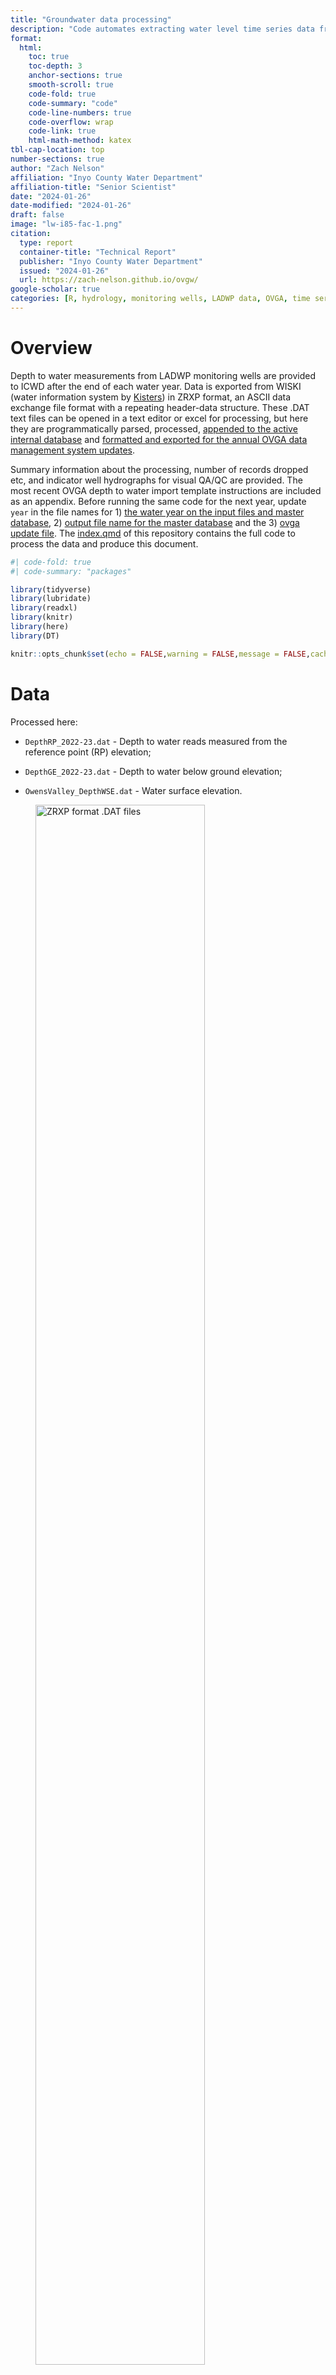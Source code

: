 ```yaml
---
title: "Groundwater data processing"
description: "Code automates extracting water level time series data from ZRXP ASCII data exchange format, transforming and merging updates with the active database, and exporting a csv file formatted for the OVGA data management system."
format: 
  html: 
    toc: true
    toc-depth: 3
    anchor-sections: true
    smooth-scroll: true
    code-fold: true
    code-summary: "code"
    code-line-numbers: true
    code-overflow: wrap
    code-link: true
    html-math-method: katex
tbl-cap-location: top   
number-sections: true    
author: "Zach Nelson"
affiliation: "Inyo County Water Department"
affiliation-title: "Senior Scientist"
date: "2024-01-26"
date-modified: "2024-01-26"
draft: false
image: "lw-i85-fac-1.png"
citation:
  type: report
  container-title: "Technical Report"
  publisher: "Inyo County Water Department"
  issued: "2024-01-26"
  url: https://zach-nelson.github.io/ovgw/
google-scholar: true
categories: [R, hydrology, monitoring wells, LADWP data, OVGA, time series]
---
```


# Overview

Depth to water measurements from LADWP monitoring wells are provided to ICWD after the end of each water year. Data is exported from WISKI (water information system by [Kisters](https://www.kisters.net/wiski/)) in ZRXP format, an ASCII data exchange file format with a repeating header-data structure. These .DAT text files can be opened in a text editor or excel for processing, but here they are programmatically parsed, processed, [appended to the active internal database](#mastersave) and [formatted and exported for the annual OVGA data management system updates](#ovgasave).

Summary information about the processing, number of records dropped etc, and indicator well hydrographs for visual QA/QC are provided. The most recent OVGA depth to water import template instructions are included as an appendix. Before running the same code for the next year, update `year` in the file names for 1) [the water year on the input files and master database](#updatewy), 2) [output file name for the master database](#masterdb) and the 3) [ovga update file](#ovgaupdate). The [index.qmd](https://github.com/zach-nelson/ovgw/blob/main/index.qmd) of this repository contains the full code to process the data and produce this document.


```r
#| code-fold: true
#| code-summary: "packages"

library(tidyverse)
library(lubridate)
library(readxl)
library(knitr)
library(here)
library(DT)

knitr::opts_chunk$set(echo = FALSE,warning = FALSE,message = FALSE,cache=TRUE)
```

# Data {#updatewy}

Processed here:

-   `DepthRP_2022-23.dat` - Depth to water reads measured from the reference point (RP) elevation;

-   `DepthGE_2022-23.dat` - Depth to water below ground elevation;

-   `OwensValley_DepthWSE.dat` - Water surface elevation.

![ZRXP format .DAT files](/data/hydro/files_fromLA.png){fig-align="center" width="80%"}

```r
#| code-fold: true
#| code-summary: "input data"

# new data updates -------
#.dat ascii files
file_pathWSE <-here('data','hydro','2022-23 Water Year Transfer Packet for ICWD','OwensValley_DepthWSE_2022-23.dat')
file_pathRP <-here('data','hydro','2022-23 Water Year Transfer Packet for ICWD','DepthRP_2022-23.dat')
file_pathGE <-here('data','hydro','2022-23 Water Year Transfer Packet for ICWD','DepthGE_2022-23.dat')


# parsed on 1-23-24 so they can be read in from the RDS file
depthRP <- readRDS(file = here('data','hydro','depthRP.RDS'))
depthGE <- readRDS(file = here('data','hydro','depthGE.RDS'))
depthWSE <- readRDS(file = here('data','hydro','depthWSE.RDS'))

# ground surface elevation
gse_staids <- read_csv(here('data','hydro','gse_staids.csv'))

# staids in ovga database - used to cross reference what will be accepted into an import
# need to filter out staids that aren't in the ovga list, otherwise import will fail
ovga_points <- read_csv(here("data","hydro","Owens_Monitoring_Points.csv"))

# reference point elevation - some staids don't have RP elevations. Identify these here for the current water year transfer
rpelev <- read_csv(here('data','hydro','rp_elev.csv'))

# historical water levels------
hist <- read_csv(here('data','hydro','Monitoring_Wells_Master_2022.csv'))
hist$date <- ymd(hist$date)

```

![](/data/hydro/ascii-ex.png){fig-align="center" width="80%"}

The file repeats header information and data rows for each monitoring well, so we extract the well id from the `#TSPATH` line using matching, and join it to the observations (lines that don't start with `#`).

```r
#| code-fold: true
#| code-summary: "depthRP"

dat_content <- readLines(file_pathRP)

# Initialize variables to store data
data_list <- list()

# Function to check if a line contains timestamp and value
is_data_line <- function(line) {
  grepl("\\d+ \\d+\\.\\d+", line)
}

# Loop through each line in the file
for (line in dat_content) {
  # Check if the line starts with '#TSPATH'
  if (startsWith(line, "#TSPATH")) {
    # Extract 'staid' from the '#TSPATH' line
    staid <- sub('.*/([TVFRSW]\\w+).*', '\\1', line)
  }
  
  # Check if the line does not start with '#' and contains timestamp and value
  if (!startsWith(line, "#") && is_data_line(line) && !is.na(staid)) {
    # If the line does not start with '#' and contains timestamp and value,
    # add data to the list directly
    data_list <- c(data_list, list(data.frame(staid, dateread = line)))
  }
}

# Combine the data frames in the list into a single data frame
data_df <- bind_rows(data_list)

# Remove rows with NA values, Remove 'row' and 'value' columns
depthRP <- na.omit(data_df) %>% select(staid, dateread)


depthRP <- depthRP %>% separate(dateread, c("date", "dtw.rp"),sep = " ") 
depthRP$dtw.rp<- as.numeric(depthRP$dtw.rp)
# head(depthRP)

saveRDS(depthRP, file = here('data','hydro','depthRP.RDS'))


# is read_rds() 

# Print the tidy data frame
# head(depthRP)
# 96,537 records \# Parse WSE - rp elev - rp dtw = wse
```

```r
#| code-fold: true
#| code-summary: "parse depthGE.dat"

dat_content <- readLines(file_pathGE)

# Initialize variables to store data
data_list <- list()

# Function to check if a line contains timestamp and value
is_data_line <- function(line) {
  grepl("\\d+ \\d+\\.\\d+", line)
}

# Loop through each line in the file
for (line in dat_content) {
  # Check if the line starts with '#TSPATH'
  if (startsWith(line, "#TSPATH")) {
    # Extract 'staid' from the '#TSPATH' line
    staid <- sub('.*/([TVFRSW]\\w+).*', '\\1', line)
  }
  
  # Check if the line does not start with '#' and contains timestamp and value
  if (!startsWith(line, "#") && is_data_line(line) && !is.na(staid)) {
    # If the line does not start with '#' and contains timestamp and value,
    # add data to the list directly
    data_list <- c(data_list, list(data.frame(staid, dateread = line)))
  }
}

# Combine the data frames in the list into a single data frame
data_df <- bind_rows(data_list)

# Remove rows with NA values, Remove 'row' and 'value' columns
depthGE <- na.omit(data_df) %>% select(staid, dateread)

# Print the tidy data frame
# head(depthGE)
# 68,180 records


# separate data column 'dateread' into date and dtw read for depthGE, depthRP, depthWSE separate datasets

#separate the data column and assign numeric class to dtw
depthGE <- depthGE %>% separate(dateread, c("date", "dtw.bgs"),sep = " ") 
depthGE$dtw.bgs <- as.numeric(depthGE$dtw.bgs)
# head(depthGE)
saveRDS(depthGE, file = here('data','hydro','depthGE.RDS'))

# notes: The sub function is used to perform a substitution or replacement in a string. Let me break down the pattern used in sub('.*/([TVFRSW]\\w+).*', '\\1', line):
# 
# .*: This matches any characters (except for a newline) zero or more times.
# /: This matches the literal character '/'.
# ([TVFRSW]\\w+): This is a capturing group that matches a letter 'T', 'V', 'F', 'R', 'S', or 'W' followed by one or more word characters (letters, digits, or underscores). The parentheses create a group that can be referred to later.
# .*: Similar to the first one, this matches any characters (except for a newline) zero or more times.
# The replacement part '\\1' refers to the content captured by the first capturing group, which is the part inside the parentheses. In this case, it's the letter followed by one or more word characters. So, it effectively extracts that part from the original string.
# 
# For example, if line is "#TSPATH/0b/T361/GW/GW.DepthGE||CUNITft||RINVAL-777||SNAMET.H. 361||SANRT361|*|", the sub function will replace it with "T361" because that's what is captured by the pattern within the parentheses.
# 
# The goal here is to extract the 'staid' value from the '#TSPATH' line. The sub function is a way to match and replace parts of a string based on a specified pattern.
```

```r
#| code-fold: true
#| code-summary: "depthWSE"

dat_content <- readLines(file_pathWSE)

# Initialize variables to store data
data_list <- list()

# Function to check if a line contains timestamp and value
is_data_line <- function(line) {
  grepl("\\d+ \\d+\\.\\d+", line)
}

# Loop through each line in the file
for (line in dat_content) {
  # Check if the line starts with '#TSPATH'
  if (startsWith(line, "#TSPATH")) {
    # Extract 'staid' from the '#TSPATH' line
    staid <- sub('.*/([TVFRSW]\\w+).*', '\\1', line)
  }
  
  # Check if the line does not start with '#' and contains timestamp and value
  if (!startsWith(line, "#") && is_data_line(line) && !is.na(staid)) {
    # If the line does not start with '#' and contains timestamp and value,
    # add data to the list directly
    data_list <- c(data_list, list(data.frame(staid, dateread = line)))
  }
}

# Combine the data frames in the list into a single data frame
data_df <- bind_rows(data_list)

# Remove rows with NA values, Remove 'row' and 'value' columns
depthWSE <- na.omit(data_df) %>% select(staid, dateread)


depthWSE <- depthWSE %>% separate(dateread, c("date", "wse"),sep = " ") 
depthWSE$wse <- as.numeric(depthWSE$wse)
# head(depthWSE)
saveRDS(depthWSE, file = here('data','hydro','depthWSE.RDS'))

# Print the tidy data frame
# head(depthWSE)
# 68559 records
```

```r
#| code-fold: true
#| code-summary: "fulljoin RP,GE,WSE columns"

# bind these three together using a full join so that records are not dropped
#bind columns from rp, ge, and wse. use full join to maintain all records if some dates don't have one or the other.

try <- depthRP %>% full_join(depthWSE, by = c('staid','date')) %>% full_join(depthGE, by = c('staid','date'))
# head(try)
```

```r
#| code-fold: true
#| code-summary: "create date"
#| 
# create different date columns separately for year, month, day of month
# use lubridate package to format the date
try$datetime <- ymd_hms(try$date)

try<-try %>% mutate(year = year(datetime),
                    month = month(datetime),
                    day = mday(datetime),
                    hour = hour(datetime),
                    minute = minute(datetime),
                    # second = second(datetime),
                    date.y.m.d = make_date(year, month, day))
```

```r
#| code-fold: true
#| code-summary: "testwellupdate"
#| 
# rename the columns
# clean up the date with formal date specification
testwell.up <- try %>% select(-date, -datetime) %>% rename(date = date.y.m.d) %>% mutate(source = "DWP")  
# head(testwell.up)


```

-   `r testwell.up %>% nrow()` rows in the annual update
-   `r testwell.up %>% distinct(staid) %>% nrow()` staids in annual update

```r
#| code-fold: true
#| code-summary: "append updates to master database"

## Append updates to master
testwells.combined <- bind_rows(hist, testwell.up) 

# head(testwells.combined)
# 1,145,360 records going back to 1971

# testwells.combined %>% n_distinct(staid)
# testwells.combined %>% distinct(staid) %>% nrow()
```

-   `r testwells.combined %>% nrow()` rows in the active database
-   `r testwells.combined %>% distinct(staid) %>% nrow()` staids in the active database

# DB update {#mastersave}

## export db file {#masterdb}

-   [Completed 1-24-24 annual update](https://github.com/zach-nelson/ovgw/blob/main/output/testwellwy2023.csv)

-   [Completed 1-24-24 full database](https://github.com/zach-nelson/ovgw/blob/main/output/Monitoring_Wells_Master_2023.csv)

```r
#| code-fold: true
#| code-summary: "save master database updates"

# single year
testwell.up %>% write_csv(here('output','testwellwy2023.csv'))

# whole dataset
testwells.combined %>% write_csv(here('output','Monitoring_Wells_Master_2023.csv'))

# 
```

::: column-page
```r
datatable(testwell.up,
  caption = 'updates to the active database.')
```
:::

# OVGA formatting

```r
#| code-fold: true
#| code-summary: "find latest RP elevation updates"

## RP can be continually changing so need to be recursive with the RP file for updates.

# date conversion
rpelev_2 <- rpelev %>% 
  mutate(date = lubridate::mdy(date_c))

# pull the most recent date when rp elevations reported
rpelev_3 <- rpelev_2 %>% 
  group_by(staid) %>%
  summarise(date = max(date))

rpelev_4 <- rpelev_3 %>% 
  left_join(rpelev_2, by = c("staid","date")) %>% 
  mutate(latest_rp_date = date) %>% 
  select(-date,-date_c)

# head(rpelev_4)
# 1178 rp elevations 1363 unique staids
```

```r
#| code-fold: true
#| code-summary: "filter last water year, join RP elevation column"

## Pull off last water year(annual update)

m1 <- testwells.combined %>% filter(date > "2022-09-30") %>% select(staid,date,dtw.rp)

# head(m1)
# 96,916 rows staid,date,dtw.rp

# join the rp elevations to the annual updates
# join latest rp elevation measurements provided by LA
dtwrp.rpelev <- m1 %>% left_join(rpelev_4, by = 'staid')

datatable(dtwrp.rpelev,
  caption = 'most recent water year with rp elevation joined.')

```

```r
#| code-fold: true
#| code-summary: "avg daily dtw - aggregating"

# daily average dtw
dtwrpavg.rpelev <- dtwrp.rpelev %>% group_by(staid, date, rp_elev) %>% summarise(dtw.rp =  round(mean(dtw.rp),2))

dtwrpavg.rpelevBeta <- dtwrp.rpelev %>% group_by(staid, date, rp_elev) %>% summarise(dtw.rp =  round(mean(dtw.rp),2),
          dailyCount = n()
          ) %>% arrange(desc(dailyCount))

# dtwrpavg.rpelevBeta %>% select(staid, date, dtw.rp, dailyCount) %>% filter(dailyCount >25) %>% datatable()

# dtwrpavg.rpelevBeta %>% datatable()
#19865
datatable(dtwrpavg.rpelev,
  caption = 'daily averaging reduces data')


```

```r
#| code-fold: true
#| code-summary: "assign TR vs ES method based on measurement frequency"

# more than 4 reads per month, 48 per year, pressure transducer TR, less electric sounder ES
# Number of records from staids with rp elevations
# classify method TR v ES by frequency of measurements.
# check

record.number <- dtwrp.rpelev %>% 
  filter(!is.na(rp_elev)) %>% 
  group_by(staid) %>% 
  summarise(count.with.rpe = n()) %>% 
  mutate(MMethod = case_when(count.with.rpe >= 48 ~ "TR",
                            count.with.rpe < 48~ "ES"))


# head(record.number %>% arrange(-count.with.rpe))

```

```r
#| code-fold: true
#| code-summary: "number of records per staid"


# records per staid
LA.staids <- dtwrpavg.rpelev %>% group_by(staid) %>% summarise(records = n())
# head(LA.staids)
# LA.staids %>% arrange(desc(records))
#785

```

```r
#| code-fold: true
#| code-summary: "staids in data that are also on ovga list"
#| 
LA.staids.in.ovga <- LA.staids %>% semi_join(ovga_points, by = c("staid"="mon_pt_name"))

# LA.staids.in.ovga %>% nrow()
#714

```

```r
#| code-fold: true
#| code-summary: "monitoring points missing rp elevations after join"


# monitoring points missing rp elevations after join
# LA.staids.in.ovga
# find how many staids are missing rp elevation
na.rp.elev <- dtwrpavg.rpelev %>% 
  semi_join(LA.staids.in.ovga, by = 'staid') %>% 
  filter(is.na(rp_elev)) %>% 
  group_by(staid) %>% 
  summarise(count.na = n())
```

```r
#| code-fold: true
#| code-summary: "anti_join take NA rp elev off"


# anti_join removes records in x that match y
# Select only data with rp elevations (not na)
rpselect <- dtwrpavg.rpelev %>% anti_join(na.rp.elev, by = "staid")
# rpselect
# 19,793 1.24.2024

```

keep those with rp elev and that are on the ovga list

```r
#| code-fold: true
#| code-summary: "semi_join retain records in ovga staid list"

# 6,048 points including monitoring wells, pumping wells, surface water gauging stations.
# semi_join returns records in x with a match in y
rpselect2 <- rpselect %>% semi_join(ovga_points, by = c("staid"="mon_pt_name"))
# head(rpselect2)
# datatable(rpselect2)

# -   `r record.number %>% nrow()` number of staids with rp elevations
# 
# -   `r LA.staids %>% nrow()` staids with rp elevation in data
# 
# -   `r LA.staids.in.ovga %>% nrow()` staids in data also in the OVGA database
# 
# -   `r LA.staids %>% nrow()-LA.staids.in.ovga %>% nrow()` omitted from import
# 
# -   `r na.rp.elev %>% nrow()` staids missing rp elevations after join
```

## OVGA template {#ovgasave}

```r
#| code-fold: true
#| code-summary: "create ovga template"

# methodinfer %>% distinct()
methodinfer <- record.number %>% select(-count.with.rpe)
# %>% distinct(staid)

upload <- rpselect2 %>% 
  left_join(methodinfer, by = "staid") %>% 
  # select(-latest_rp_date) %>% 
  select(WellName = staid, 
         DateMeasured = date, 
         DepthToWater = dtw.rp, 
         ReferencePointElevation = rp_elev
         ,
         MMethod
         ) %>% 
  mutate(ReportingDate = "",
         # ExclusionCondition = "" ,
         QAQCLevel = "High",
         MeasMethod = MMethod,#"ES",# from join above
         NoMeasFlag = "",
         QuestMeasFlag = "",
         DataSource = "LADWP",
         CollectedBy = "LADWP",
         UseInReporting = "yes",
         Notes = "") %>% 
  select(-MMethod)%>%
  filter(DepthToWater < 500 & !is.na(DepthToWater) & DepthToWater != 'NA' & DepthToWater != -777 & ReferencePointElevation !=0) %>% relocate(ReportingDate, .after = DateMeasured)

# 13,955 rows for 2022-23 water year try upload and back down if we have fixes

# upload %>% group_by(WellName) %>% summarise(records = n()) %>% nrow()
```

[Completed 1-24-24](https://github.com/zach-nelson/ovgw/blob/main/output/ovga_uploads_mw_with_rpe_102022_092023_zn.csv)

[csv](https://raw.githubusercontent.com/zach-nelson/ovgw/main/output/ovga_uploads_mw_with_rpe_102022_092023_zn.csv)


-   `r rpselect %>% nrow()` well-days in update with rp elevations

-   `r rpselect %>% group_by(staid) %>% summarise(records = n()) %>% nrow()` staids in update with rp elevations

-   `r rpselect2  %>% nrow()` well-days in update with rp elevations and in ovga list

-   `r rpselect2 %>% group_by(staid) %>% summarise(records = n()) %>% nrow()` staids in update with rp elevations and in ovga list

-   `r upload %>% nrow()` well-days in the ovga upload

-   `r upload %>% group_by(WellName) %>% summarise(records = n()) %>% nrow()` staids in the ovga upload

## export ovga import file {#ovgaupdate}

```r
#| eval: false
#| code-fold: true
#| code-summary: "save OVGA import"



upload %>% write_csv(here("output","ovga_uploads_mw_with_rpe_102022_092023_zn.csv"))



```

::: column-page
```r
#| code-fold: true
#| code-summary: "datatable"

datatable(upload,
  caption = '2022-2023 water year upload formatted for OVGA data managagement system.')



```
:::

```r
# head(testwells.combined %>% distinct(staid))
# 1363 unique staids
```

```r
# testwells.combined %>% filter(year == 2023) %>% group_by(staid, year) %>% summarise(n = n()) %>% arrange(desc(n)) %>% datatable()
# staid measurements per year - 35,567 staid year rows
```

# QA/QC Hydrographs {#qaqc}

start of the water year is demarcated for 2022 and 2023

## Laws

```r
mo.dtws <- testwells.combined

wyStart <- as.Date('2022-10-01')
wyPrev <- as.Date('2021-10-01')
# Laws set
staid.set <- c(
'T107',
'T434',
'T436',
# 'T438',
'T490',
'T492',
'T795',
'V001G',
'T574')

mo.dtws %>% filter(staid %in% staid.set, dtw.bgs <40, year >2020) %>% ggplot(aes(x = date, y = dtw.bgs, color = staid))+
  geom_line()+
  geom_point()+
 scale_y_reverse()+
  xlab('Date')+
  ylab('DTW (feet below ground surface)')+
  geom_vline(xintercept = wyStart)+
  geom_vline(xintercept = wyPrev)

```

## Bishop

```r

# northern bishop
staid.set <- c(
'T108',
'T384',
# 'T498',
'T485',#east bishop
# 'T497',
'T501',
'T391'
# ,#west bishop
# 'T108',
# 'T390',
# 'T387',
# 'T389'
)

mo.dtws %>% filter(dtw.bgs<40,staid %in% staid.set, year>2020) %>% ggplot(aes(x = date, y = dtw.bgs, color = staid))+
  geom_line()+
  geom_point()+
 scale_y_reverse()+
  xlab('Date')+
  ylab('DTW (feet below ground surface)')+
  geom_vline(xintercept = wyStart)+
  geom_vline(xintercept = wyPrev)


```

## Big Pine

```r
# BP set
staid.set <- c(
'T425',
'T426',
'T469',
'T572',
'T798',
'T799',
'T567',
'T800',
'T565',
'V017GC')

mo.dtws %>% filter(staid %in% staid.set, dtw.bgs <40, year >2020) %>% ggplot(aes(x = date, y = dtw.bgs, color = staid))+
  geom_line()+
  geom_point()+
  scale_y_reverse()+
  xlab('Date')+
  ylab('DTW (feet below ground surface)')+
  geom_vline(xintercept = wyStart)+
  geom_vline(xintercept = wyPrev)


```

## Taboose Aberdeen

```r
# ta set
staid.set <- c(
'T417',
'T418',
'T419',
'T421',
'T502',
'T504',
'T505',
'T586',
'T587')

mo.dtws %>% filter(staid %in% staid.set, year >2020) %>% ggplot(aes(x = date, y = dtw.bgs, color = staid))+
  geom_line()+
  geom_point()+
  scale_y_reverse()+
  xlab('Date')+
  ylab('DTW (feet below ground surface)')+
  geom_vline(xintercept = wyStart)+
  geom_vline(xintercept = wyPrev)


```

## Thibaut Sawmill

```r
# BP set

staid.set <- c(
'T413',
'T414',
'T415',
'T507',
'T587')


mo.dtws %>% filter(staid %in% staid.set, year >2020) %>% ggplot(aes(x = date, y = dtw.bgs, color = staid))+
  geom_line()+
  geom_point()+
  scale_y_reverse()+
  xlab('Date')+
  ylab('DTW (feet below ground surface)')+
  geom_vline(xintercept = wyStart)+
  geom_vline(xintercept = wyPrev)


```

## Independence Oak

```r
# IO set
staid.set <- c(
'T406',
'T407',
'T408',
# 'T409',
'T412',
# 'T453',
'T546',
'T809')


mo.dtws %>% filter(staid %in% staid.set, year >2020) %>% ggplot(aes(x = date, y = dtw.bgs, color = staid))+
  geom_line()+
  geom_point()+
  scale_y_reverse()+
  xlab('Date')+
  ylab('DTW (feet below ground surface)')+
  geom_vline(xintercept = wyStart)+
  geom_vline(xintercept = wyPrev)


```

## Symmes Shepherd

```r
# ss set
staid.set <- c(
'T402',
'T403',
'T404',
'V009G',
'T510',
'T511',
'T447'
)


mo.dtws %>% filter(staid %in% staid.set, year >2020) %>% ggplot(aes(x = date, y = dtw.bgs, color = staid))+
  geom_line()+
  geom_point()+
  scale_y_reverse()+
  xlab('Date')+
  ylab('DTW (feet below ground surface)')+
  geom_vline(xintercept = wyStart)+
  geom_vline(xintercept = wyPrev)


```

## Bairs George

```r

staid.set <- c(
'T398',#near aq
'T400',#east of aq
'T597',
'T598',#near pumping - need don't have in latest 
'T596'
)#near aq


mo.dtws %>% filter(staid %in% staid.set, year >2020,dtw.bgs<60) %>% ggplot(aes(x = date, y = dtw.bgs, color = staid))+
  geom_line()+
  geom_point()+
  scale_y_reverse()+
  xlab('Date')+
  ylab('DTW (feet below ground surface)')+
  geom_vline(xintercept = wyStart)+
  geom_vline(xintercept = wyPrev)


```

```r
LA.staids.notin.ovga <- LA.staids %>% anti_join(ovga_points, by = c("staid"="mon_pt_name"))
# head(LA.staids.notin.ovga)
#105
```

```r
need.gse <- na.rp.elev %>% anti_join(gse_staids, by = 'staid')
# head(need.gse)

```

```r
have.gse <- na.rp.elev %>% semi_join(gse_staids, by = 'staid')
# head(have.gse)
# 6 staids with gse that can be joined - 1/24/24 zn

```

```r

not_in_ovga <- need.gse %>% anti_join(ovga_points, by = c("staid"="mon_pt_name"))
# head(not_in_ovga)
# 0 not in ovga out of 168 staids 142 of these not in ovga

```

```r
in_ovga_gse <- need.gse %>% semi_join(ovga_points, by = c("staid"="mon_pt_name"))

# head(in_ovga_gse)
# 0 in ovga that need gse joins 26 in ovga that need gse joins

```

```r
# total records from monitoring points missing rp elevations

# total records
na.rp.elev.tot <- na.rp.elev %>% 
  summarise(count.na = sum(count.na))

# 453,119 records without rp.elev. with pt data
# 36517 aggregated to daily
# head(na.rp.elev.tot)
```

```r
# filter records in the set corresponding to monitoring points without rp elevation
rpcheck <- dtwrpavg.rpelev %>% semi_join(na.rp.elev, by = "staid")
# head(rpcheck)
# 453,119 from 278 staids have no rp elevations
# 36,517 aggregated to daily

# we can filter out these staids for now, save the list and when rp elevations are updated we can add
# the wells within OVGA area. 278 


# unique(rpcheck$staid)


```

::: column-page
-   `r na.rp.elev %>% nrow()` monitoring points missing rp elevation and omitted from import

```r
#| code-fold: true
#| code-summary: "table"

datatable(na.rp.elev,
  caption = 'Missing RP elevations - follow up.')
# 1/23/24 zn - only 16 wells missing rp elevations in this year's set?

```
:::

```r
dtwrp.rpelev %>% group_by(staid)%>% summarise(annfreq=n()) %>% ggplot(aes(x = annfreq))+
  stat_ecdf()+
# +
  # geom_histogram()+
  ylim(.5,1)+
  xlim(0,50)+
geom_vline(xintercept=12, color="blue")+
geom_hline(yintercept=.96,color='red')

# -   96% of staids have one read per month.
```

# Appendix: GLA Data Depth to Water Import Procedures

confirmed updated 1/23/24 zn

[GLA Data Web application](https://owens.gladata.com/). The uploaded Excel Workbook must contain one spreadsheet with 13 columns with the following names in this order:

|                         |               |              |
|-------------------------|---------------|--------------|
| **Field Name**          | **Data Type** | **Required** |
| WellName                | Text          | Yes          |
| DateMeasured            | Date          | Yes          |
| ReportingDate           | Date          | No           |
| DepthToWater            | Numeric       | Conditional  |
| ReferencePointElevation | Numeric       | Conditional  |
| QAQCLevel               | Text          | Yes          |
| MeasMethod              | Text          | Yes          |
| NoMeasFlag              | Text          | Conditional  |
| QuestMeasFlag           | Text          | No           |
| DataSource              | Text          | Yes          |
| CollectedBy             | Text          | No           |
| UseInReporting          | Text          | No           |
| Notes                   | Text          | Conditional  |

*WellName* The WellName column is required and must contain the name of a monitoring point within the basin selected when the file was uploaded.

*DateMeasured* The DateMeasured column is required. The field must be a date and can not be in the future nor more than 100 years in the past.

*ReportingDate* The ReportingDate column must be blank or a date. If the field is a date, it must be within 14 days of DateMeasured. *If left blank, the column is populated with the value in the DataMeasured column*. This field allows users to assign a measurement to an adjacent month for reporting purposes. For example, a measurement collected on May 31st may be intended to be used as an April measurement.

*DepthToWater* This column must be blank or numeric. DepthToWater is the number of feet from the reference point. If blank, NoMeasFlag is required and ReferencePointElevation must also be blank. Positive values indicate the water level is below the top of the casing, while negative values indicate the water level is above the top of the casing (flowing artesian conditions).

*ReferencePointElevation* This column must be blank or numeric. ReferencePointElevation is the elevation in feet from where the depth to water measurement took place. If blank, NoMeasFlag is required and DepthToWater must also be blank.

*QAQCLevel* This field is required and must be one of the following values:

-   High - Data are of high quality

-   Medium - Data are inconsistent with previous values or sampling conditions were not ideal. Values will be displayed with a different color on plots.

-   Low - Data are not considered suitable for display or analysis due to inconsistencies with previous values or poor sampling conditions. Preserves sample in database for record-keeping purposes but not displayed on figures, tables, or used in analyses.

-   Undecided - QA/QC level has not been determined.

*MeasMethod* This field is required and must be one of the following values:

|      |                                                  |
|------|--------------------------------------------------|
| Code | Description                                      |
| ES   | Electric sounder measurement                     |
| ST   | Steel tape measurement                           |
| AS   | Acoustic or sonic sounder                        |
| PG   | Airline measurement, pressure gage, or manometer |
| TR   | Electronic pressure transducer                   |
| OTH  | Other                                            |
| UNK  | Unknown                                          |

*NoMeasFlag* This field must be blank if DepthToWater and ReferencePointElevation contain values. Otherwise, this field is required and must be one of the following values:

|      |                          |
|------|--------------------------|
| Code | Description              |
| 0    | Measurement discontinued |
| 1    | Pumping                  |
| 2    | Pump house locked        |
| 3    | Tape hung up             |
| 4    | Can't get tape in casing |
| 5    | Unable to locate well    |
| 6    | Well has been destroyed  |
| 7    | Special/other            |
| 8    | Casing leaking or wet    |
| 9    | Temporary inaccessible   |
| D    | Dry well                 |
| F    | Flowing artesian         |

*QuestMeasFlag* This field must be blank or be one of the following values:

|      |                                             |
|------|---------------------------------------------|
| Code | Description                                 |
| 0    | Caved or deepened                           |
| 1    | Pumping                                     |
| 2    | Nearby pump operating                       |
| 3    | Casing leaking or wet                       |
| 4    | Pumped recently                             |
| 5    | Air or pressure gauge measurement           |
| 6    | Other                                       |
| 7    | Recharge or surface water effects near well |
| 8    | Oil or foreign substance in casing          |
| 9    | Acoustical sounder                          |
| E    | Recently flowing                            |
| F    | Flowing                                     |
| G    | Nearby flowing                              |
| H    | Nearby recently flowing                     |

*DataSource* This field is **required** and used to identify where the water level data came from (e.g., entity, database, file, etc.). Limit is 100 characters. default = "LADWP"

*CollectedBy* This field is optional and used to identify the person that physically collected the data. Limit is 50 characters. default = "LADWP"

*UseInReporting* This field is optional and used to filter measurements used in reports. If included, the value must be "yes", "no", "true", "false", "1" or "0". If blank, a value of "yes" is assumed. default = "yes"

*Notes* This field must be populated if NoMeasFlag is 7 (special/other) or QuestMeasFlag is 6 (other), otherwise this field is optional. Limit is 255 characters. default = "blank"
